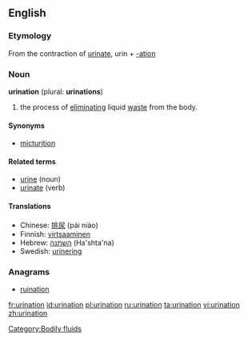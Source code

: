 {{wikipedia}}
==English==

===Etymology===
From the contraction of [[urinate]], urin + [[-ation]]

===Noun===
'''urination''' (plural: '''urinations''')

# the process of [[eliminating]] liquid [[waste]] from the body.

====Synonyms====
* [[micturition]]

====Related terms====
* [[urine]] (noun)
* [[urinate]] (verb)

====Translations====
{{rfc-level|Translations at L4+ not in L3 POS section}}
* Chinese: [[排尿]] (pái niào)
* Finnish: [[virtsaaminen]]
* Hebrew: [[השתנה]] (Ha'shta'na) {{f}}
* Swedish: [[urinering]] {{c}}

===Anagrams===
* [[ruination]]

[[Category:Bodily fluids]]

[[fr:urination]]
[[id:urination]]
[[pl:urination]]
[[ru:urination]]
[[ta:urination]]
[[vi:urination]]
[[zh:urination]]